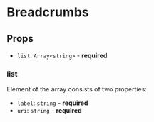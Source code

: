 
<Meta title="Components/Breadcrumbs" component={Breadcrumbs} />

# Breadcrumbs

## Props

- `list`: `Array<string>` - **required**

### list

Element of the array consists of two properties:

- `label`: `string` - **required**
- `uri`: `string` - **required**

<Preview>
  <Story name="default">
    <Breadcrumbs
      list={[
        { label: "Home", uri: `#` },
        { label: "Hosts", uri: `#` },
        { label: "Host Details", uri: `#` }
      ]}
    />
  </Story>
</Preview>
